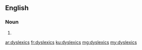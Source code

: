 ==English==

===Noun===
{{head|en|plural}}

# {{plural of|dyslexic|lang=en}}

[[ar:dyslexics]]
[[fr:dyslexics]]
[[ku:dyslexics]]
[[mg:dyslexics]]
[[my:dyslexics]]
